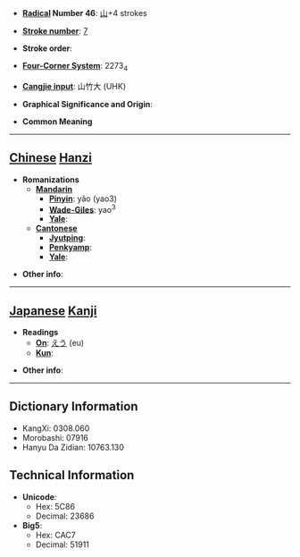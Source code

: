 * '''[[Wiktionary:Chinese radical index| Radical]] Number 46''': [[Wiktionary:Chinese radical index 山|山]]+4 strokes

* '''[[Wiktionary:Chinese total strokes index|Stroke number]]''': [[Wiktionary:Chinese total strokes index 7|7]]

* '''Stroke order''': 

* '''[[Wiktionary:Chinese four corner index|Four-Corner System]]''': 2273<sub>4</sub>

* '''[[Wiktionary:Chinese Cangjie index|Cangjie input]]''': 山竹大 (UHK)

* '''Graphical Significance and Origin''': 

* '''Common Meaning'''

----

== [[Chinese]] [[Hanzi]] ==

* '''Romanizations'''
** '''[[Mandarin]]'''
*** '''[[Pinyin]]''': yǎo (yao3)
*** '''[[Wade-Giles]]''': yao<sup>3</sup>
*** '''[[Yale]]''': 
** '''[[Cantonese]]'''
*** '''[[Jyutping]]''':
*** '''[[Penkyamp]]''': 
*** '''[[Yale]]''': 

* '''Other info''': 

----

== [[Japanese]] [[Kanji]] ==

* '''Readings'''
** '''[[On]]''': [[えう]] (eu)
** '''[[Kun]]''': 

* '''Other info''':  

----

== Dictionary Information ==

* KangXi: 0308.060
* Morobashi: 07916
* Hanyu Da Zidian: 10763.130

== Technical Information ==

* '''Unicode''':
** Hex: 5C86
** Decimal: 23686
* '''Big5''':
** Hex: CAC7
** Decimal: 51911
